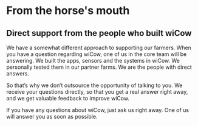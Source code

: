 # From the horse's mouth

## Direct support from the people who built wiCow

We have a somewhat different approach to supporting our farmers.
When you have a question regarding wiCow, one of us in the core
team will be answering. We built the apps, sensors and the systems
in wiCow. We personally tested them in our partner farms. We are
the people with direct answers.

So that’s why we don’t outsource the opportunity of talking to
you.  We receive your questions directly, so that you get a real
answer right away, and we get valuable feedback to improve wiCow.

If you have any questions about wiCow, just ask us right away.
One of us will answer you as soon as possible.